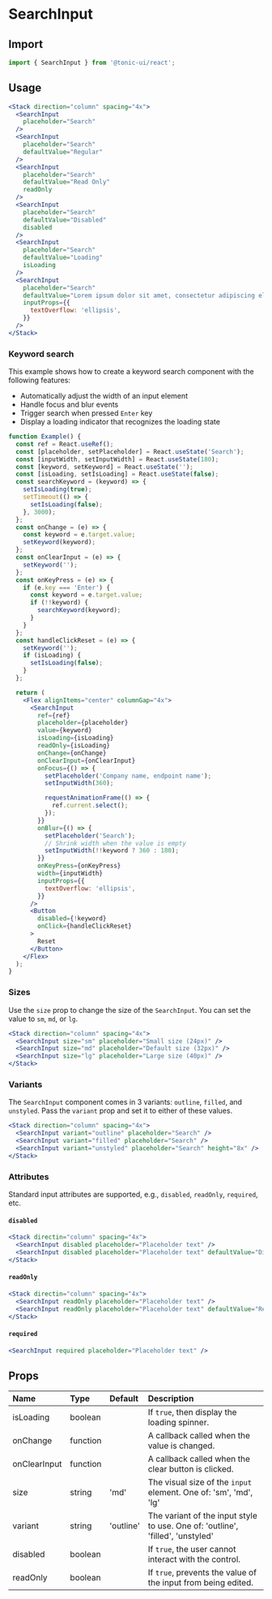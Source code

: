 # SearchInput

## Import

```js
import { SearchInput } from '@tonic-ui/react';
```

## Usage

```jsx
<Stack direction="column" spacing="4x">
  <SearchInput
    placeholder="Search"
  />
  <SearchInput
    placeholder="Search"
    defaultValue="Regular"
  />
  <SearchInput
    placeholder="Search"
    defaultValue="Read Only"
    readOnly
  />
  <SearchInput
    placeholder="Search"
    defaultValue="Disabled"
    disabled
  />
  <SearchInput
    placeholder="Search"
    defaultValue="Loading"
    isLoading
  />
  <SearchInput
    placeholder="Search"
    defaultValue="Lorem ipsum dolor sit amet, consectetur adipiscing elit. Donec pretium ante erat, vitae sodales mi varius quis. Etiam vestibulum lorem vel urna tempor, eu fermentum odio aliquam. Aliquam consequat urna vitae ipsum pulvinar, in blandit purus eleifend."
    inputProps={{
      textOverflow: 'ellipsis',
    }}
  />
</Stack>
```

### Keyword search

This example shows how to create a keyword search component with the following features:
- Automatically adjust the width of an input element
- Handle focus and blur events
- Trigger search when pressed `Enter` key
- Display a loading indicator that recognizes the loading state

```jsx
function Example() {
  const ref = React.useRef();
  const [placeholder, setPlaceholder] = React.useState('Search');
  const [inputWidth, setInputWidth] = React.useState(180);
  const [keyword, setKeyword] = React.useState('');
  const [isLoading, setIsLoading] = React.useState(false);
  const searchKeyword = (keyword) => {
    setIsLoading(true);
    setTimeout(() => {
      setIsLoading(false);
    }, 3000);
  };
  const onChange = (e) => {
    const keyword = e.target.value;
    setKeyword(keyword);
  };
  const onClearInput = (e) => {
    setKeyword('');
  };
  const onKeyPress = (e) => {
    if (e.key === 'Enter') {
      const keyword = e.target.value;
      if (!!keyword) {
        searchKeyword(keyword);
      }
    }
  };
  const handleClickReset = (e) => {
    setKeyword('');
    if (isLoading) {
      setIsLoading(false);
    }
  };

  return (
    <Flex alignItems="center" columnGap="4x">
      <SearchInput
        ref={ref}
        placeholder={placeholder}
        value={keyword}
        isLoading={isLoading}
        readOnly={isLoading}
        onChange={onChange}
        onClearInput={onClearInput}
        onFocus={() => {
          setPlaceholder('Company name, endpoint name');
          setInputWidth(360);

          requestAnimationFrame(() => {
            ref.current.select();
          });
        }}
        onBlur={() => {
          setPlaceholder('Search');
          // Shrink width when the value is empty
          setInputWidth(!!keyword ? 360 : 180);
        }}
        onKeyPress={onKeyPress}
        width={inputWidth}
        inputProps={{
          textOverflow: 'ellipsis',
        }}
      />
      <Button
        disabled={!keyword}
        onClick={handleClickReset}
      >
        Reset
      </Button>
    </Flex>
  );
}
```

### Sizes

Use the `size` prop to change the size of the `SearchInput`. You can set the value to `sm`, `md`, or `lg`.

```jsx
<Stack direction="column" spacing="4x">
  <SearchInput size="sm" placeholder="Small size (24px)" />
  <SearchInput size="md" placeholder="Default size (32px)" />
  <SearchInput size="lg" placeholder="Large size (40px)" />
</Stack>
```

### Variants

The `SearchInput` component comes in 3 variants: `outline`, `filled`, and `unstyled`. Pass the `variant` prop and set it to either of these values.

```jsx
<Stack direction="column" spacing="4x">
  <SearchInput variant="outline" placeholder="Search" />
  <SearchInput variant="filled" placeholder="Search" />
  <SearchInput variant="unstyled" placeholder="Search" height="8x" />
</Stack>
```

### Attributes

Standard input attributes are supported, e.g., `disabled`, `readOnly`, `required`, etc.

#### `disabled`

```jsx
<Stack directin="column" spacing="4x">
  <SearchInput disabled placeholder="Placeholder text" />
  <SearchInput disabled placeholder="Placeholder text" defaultValue="Disabled input" />
</Stack>
```

#### `readOnly`

```jsx
<Stack directin="column" spacing="4x">
  <SearchInput readOnly placeholder="Placeholder text" />
  <SearchInput readOnly placeholder="Placeholder text" defaultValue="Read-only input" />
</Stack>
```

#### `required`

```jsx
<SearchInput required placeholder="Placeholder text" />
```

## Props

| Name | Type | Default | Description |
| :--- | :--- | :------ | :---------- |
| isLoading | boolean | | If `true`, then display the loading spinner. |
| onChange | function | | A callback called when the value is changed. |
| onClearInput | function | | A callback called when the clear button is clicked. |
| size | string | 'md' | The visual size of the `input` element. One of: 'sm', 'md', 'lg' |
| variant | string | 'outline' | The variant of the input style to use. One of: 'outline', 'filled', 'unstyled' |
| disabled | boolean | | If `true`, the user cannot interact with the control. |
| readOnly | boolean | | If `true`, prevents the value of the input from being edited. |
